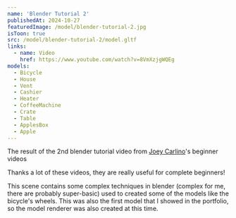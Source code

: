 ```yaml
---
name: 'Blender Tutorial 2'
publishedAt: 2024-10-27
featuredImage: /model/blender-tutorial-2.jpg
isToon: true
src: /model/blender-tutorial-2/model.gltf
links:
  - name: Video
    href: https://www.youtube.com/watch?v=8VmXzjgWQEg
models:
  - Bicycle
  - House
  - Vent
  - Cashier
  - Heater
  - CoffeeMachine
  - Crate
  - Table
  - ApplesBox
  - Apple
---
```


The result of the 2nd blender tutorial video from [Joey Carlino](https://www.youtube.com/@JoeyCarlino)'s beginner videos

Thanks a lot of these videos, they are really useful for complete beginners!

This scene contains some complex techniques in blender (complex for me, there are probably super-basic) used to created some of the models like the bicycle's wheels. This was also the first model that I showed in the portfolio, so the model renderer was also created at this time.
